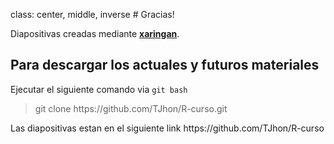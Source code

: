 class: center, middle, inverse
# Gracias!

Diapositivas creadas mediante [**xaringan**](https://github.com/yihui/xaringan).

## Para descargar los actuales y futuros materiales

Ejecutar el siguiente comando via `git bash` 

> git clone https://github.com/TJhon/R-curso.git

Las diapositivas estan en el siguiente link https://github.com/TJhon/R-curso
